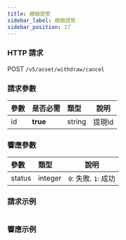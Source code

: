 ```yaml
---
title: 撤銷提幣
sidebar_label: 撤銷提幣
sidebar_position: 17
---
```


### HTTP 請求
POST `/v5/asset/withdraw/cancel`

### 請求參數
| 參數 | 是否必需 | 類型 | 說明|
|:----- |:-------|:-----|------ |
|id |**true** |string |提現Id |

### 響應參數
| 參數 | 類型 | 說明|
|:----- |:-----|----- |
|status |integer|`0`: 失敗. `1`: 成功 |

### 請求示例

<Tabs>
<TabItem value="console" label="Console">

```http

```

</TabItem>
</Tabs>

### 響應示例

<Tabs>
<TabItem value="js response" label="response">

```json

```
</TabItem>
</Tabs>